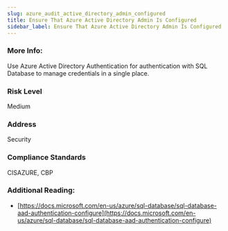 ```yaml
---
slug: azure_audit_active_directory_admin_configured
title: Ensure That Azure Active Directory Admin Is Configured
sidebar_label: Ensure That Azure Active Directory Admin Is Configured
---
```


### More Info:

Use Azure Active Directory Authentication for authentication with SQL Database to manage credentials in a single place.

### Risk Level

Medium

### Address

Security

### Compliance Standards

CISAZURE, CBP

### Additional Reading:

- [https://docs.microsoft.com/en-us/azure/sql-database/sql-database-aad-authentication-configure](https://docs.microsoft.com/en-us/azure/sql-database/sql-database-aad-authentication-configure) 

